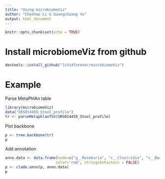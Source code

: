 ```yaml
---
title: "Using microbiomeViz"
author: "Chenhao Li & Guangchuang Yu"
output: html_document
---
```


```r
knitr::opts_chunk$set(echo = TRUE)
```

# Install microbiomeViz from github
```r
devtools::install_github("lch14forever/microbiomeViz")
```

# Example

Parse MetaPhlAn table
```r
library(microbiomeViz)
data("SRS014459_Stool_profile")
tr <- parseMetaphlanTSV(SRS014459_Stool_profile)
```

Plot backbone
```r
p <- tree.backbone(tr)
p
```

Add annotation
```r
anno.data <- data.frame(node=c("g__Roseburia", "c__Clostridia", "s__Bacteroides_ovatus"),
                       color='red', stringsAsFactors = FALSE)
p <- clade.anno(p, anno.data)
p
```


